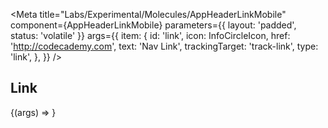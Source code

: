 
<Meta
  title="Labs/Experimental/Molecules/AppHeaderLinkMobile"
  component={AppHeaderLinkMobile}
  parameters={{ layout: 'padded', status: 'volatile' }}
  args={{
    item: {
      id: 'link',
      icon: InfoCircleIcon,
      href: 'http://codecademy.com',
      text: 'Nav Link',
      trackingTarget: 'track-link',
      type: 'link',
    },
  }}
/>

<Props of={AppHeaderLinkMobile} />

## Link

<Canvas>
  <Story name="AppHeaderLinkMobile">
    {(args) => <AppHeaderLinkMobile {...args} />}
  </Story>
</Canvas>
